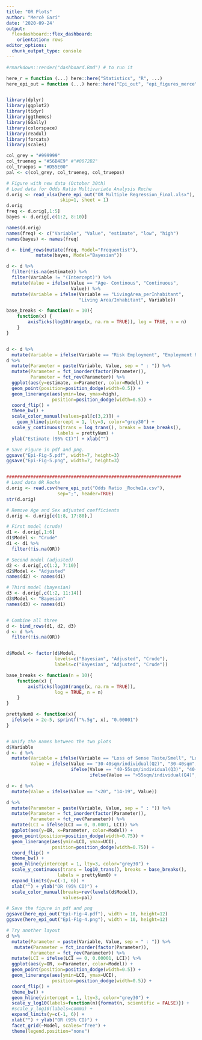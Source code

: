 ```yaml
---
title: "OR Plots"
author: "Mercè Garí"
date: '2020-09-24'
output:
  flexdashboard::flex_dashboard:
    orientation: rows
editor_options: 
  chunk_output_type: console
---
```


```r
#rmarkdown::render("dashboard.Rmd") # to run it

here_r = function (...) here::here("Statistics", "R", ...)
here_epi_out = function (...) here::here("Epi_out", "epi_figures_merce", ...)


library(dplyr)
library(ggplot2)
library(tidyr)
library(ggthemes)
library(GGally)
library(colorspace)
library(readxl)
library(forcats)
library(scales)

col_grey = "#999999"
col_trueneg = "#56B4E9" #"#0072B2"
col_truepos = "#D55E00"
pal <- c(col_grey, col_trueneg, col_truepos)

# Figure with new data (October 30th)
# Load data for Odds Ratio Multivariate Analysis Roche
d.orig <- read_xlsx(here_epi_out("OR_Multiple Regression_Final.xlsx"),
                    skip=1, sheet = 1)
d.orig
freq <- d.orig[,1:5]
bayes <- d.orig[,c(1:2, 8:10)]

names(d.orig)
names(freq) <- c("Variable", "Value", "estimate", "low", "high")
names(bayes) <- names(freq)

d <- bind_rows(mutate(freq, Model="Frequentist"),
           mutate(bayes, Model="Bayesian"))

d <- d %>%
  filter(!is.na(estimate)) %>%
  filter(Variable != "(Intercept)") %>%
  mutate(Value = ifelse(Value == "Age- Continous", "Continuous",
                        Value)) %>%
  mutate(Variable = ifelse(Variable == "LivingArea_perInhabitant",
                           "Living Area/Inhabitant", Variable))

base_breaks <- function(n = 10){
    function(x) {
        axisTicks(log10(range(x, na.rm = TRUE)), log = TRUE, n = n)
    }
}


d <- d %>%
  mutate(Variable = ifelse(Variable == "Risk Employment", "Employment Risk", Variable))
d %>%
  mutate(Parameter = paste(Variable, Value, sep = " : ")) %>%
  mutate(Parameter = fct_inorder(factor(Parameter)),
         Parameter = fct_rev(Parameter)) %>%
  ggplot(aes(y=estimate, x=Parameter, color=Model)) +
  geom_point(position=position_dodge(width=0.5)) +
  geom_linerange(aes(ymin=low, ymax=high), 
                 position=position_dodge(width=0.5)) +
  coord_flip() +
  theme_bw() +
  scale_color_manual(values=pal[c(3,2)]) +
    geom_hline(yintercept = 1, lty=3, color="grey30") +
  scale_y_continuous(trans = log_trans(), breaks = base_breaks(),
                   labels = prettyNum) + 
  ylab("Estimate (95% CI)") + xlab("")

# Save Figure in pdf and png.
ggsave("Epi-Fig-5.pdf", width=7, height=3)
ggsave("Epi-Fig-5.png", width=7, height=3)


#################################################################
# Load data OR Roche
d.orig <- read.csv(here_epi_out("Odds Ratio _Roche1a.csv"), 
                   sep=";", header=TRUE)
str(d.orig)

# Remove Age and Sex adjusted coefficients
d.orig <- d.orig[c(1:8, 17:80),]

# First model (crude)
d1 <- d.orig[,1:6]
d1$Model <- "Crude"
d1 <- d1 %>%
  filter(!is.na(OR))

# Second model (adjusted)
d2 <- d.orig[,c(1:2, 7:10)]
d2$Model <- "Adjusted"
names(d2) <- names(d1)

# Third model (bayesian)
d3 <- d.orig[,c(1:2, 11:14)]
d3$Model <- "Bayesian"
names(d3) <- names(d1)


# Combine all three
d <- bind_rows(d1, d2, d3) 
d <- d %>%
  filter(!is.na(OR))


d$Model <- factor(d$Model, 
                  levels=c("Bayesian", "Adjusted", "Crude"),
                  labels=c("Bayesian", "Adjusted", "Crude"))

base_breaks <- function(n = 10){
    function(x) {
        axisTicks(log10(range(x, na.rm = TRUE)), 
                  log = TRUE, n = n)
    }
}

prettyNum0 <- function(x){
  ifelse(x > 2e-5, sprintf("%.5g", x), "0.00001")
}


# Unify the names between the two plots
d$Variable  
d <- d %>%
  mutate(Variable = ifelse(Variable == "Loss of Sense Taste/Smell", "Loss of Sense (smell+taste)", Variable),
         Value = ifelse(Value == "30-40sqm/individual(Q2)", "30-40sqm",
                        ifelse(Value == "40-55sqm/individual(Q3)", "40-55sqm",
                               ifelse(Value == ">55sqm/individual(Q4)", ">55sqm", Value))))

d <- d %>%
  mutate(Value = ifelse(Value == "<20", "14-19", Value))

d %>%
  mutate(Parameter = paste(Variable, Value, sep = " : ")) %>%
  mutate(Parameter = fct_inorder(factor(Parameter)),
         Parameter = fct_rev(Parameter)) %>%
  mutate(LCI = ifelse(LCI == 0, 0.0001, LCI)) %>%
  ggplot(aes(y=OR, x=Parameter, color=Model)) +
  geom_point(position=position_dodge(width=0.75)) +
  geom_linerange(aes(ymin=LCI, ymax=UCI), 
                 position=position_dodge(width=0.75)) +
  coord_flip() +
  theme_bw() +
  geom_hline(yintercept = 1, lty=3, color="grey30") +
  scale_y_continuous(trans = log10_trans(), breaks = base_breaks(),
                   labels = prettyNum0) + 
  expand_limits(y=c(-1, 6)) +
  xlab("") + ylab("OR (95% CI)") +
  scale_color_manual(breaks=rev(levels(d$Model)),
                     values=pal) 

# Save the figure in pdf and png
ggsave(here_epi_out("Epi-Fig-4.pdf"), width = 10, height=12)
ggsave(here_epi_out("Epi-Fig-4.png"), width = 10, height=12)

# Try another layout
d %>%
  mutate(Parameter = paste(Variable, Value, sep = " : ")) %>%
   mutate(Parameter = fct_inorder(factor(Parameter)),
         Parameter = fct_rev(Parameter)) %>%
  mutate(LCI = ifelse(LCI == 0, 0.00001, LCI)) %>%
  ggplot(aes(y=OR, x=Parameter, color=Model)) +
  geom_point(position=position_dodge(width=0.5)) +
  geom_linerange(aes(ymin=LCI, ymax=UCI), 
                 position=position_dodge(width=0.5)) +
  coord_flip() +
  theme_bw() +
  geom_hline(yintercept = 1, lty=3, color="grey30") +
  scale_y_log10(labels=function(n){format(n, scientific = FALSE)}) +
  #scale_y_log10(labels=comma) +
  expand_limits(y=c(-1, 6)) +
  xlab("") + ylab("OR (95% CI)") +
  facet_grid(~Model, scales="free") +
  theme(legend.position="none")

```



